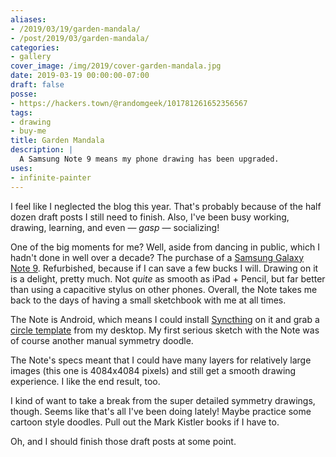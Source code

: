 ```yaml
---
aliases:
- /2019/03/19/garden-mandala/
- /post/2019/03/garden-mandala/
categories:
- gallery
cover_image: /img/2019/cover-garden-mandala.jpg
date: 2019-03-19 00:00:00-07:00
draft: false
posse:
- https://hackers.town/@randomgeek/101781261652356567
tags:
- drawing
- buy-me
title: Garden Mandala
description: |
  A Samsung Note 9 means my phone drawing has been upgraded.
uses:
- infinite-painter
---
```


I feel like I neglected the blog this year. That's probably because of the half dozen draft posts I still need
to finish. Also, I've been busy working, drawing, learning, and even — *gasp* — socializing!

One of the big moments for me? Well, aside from dancing in public, which I hadn't done in well over a decade?
The purchase of a [Samsung Galaxy Note 9][]. Refurbished, because if I can save a few bucks I will. Drawing on
it is a delight, pretty much. Not *quite* as smooth as iPad + Pencil, but far better than using a capacitive
stylus on other phones. Overall, the Note takes me back to the days of having a small sketchbook with me at all times.

[Samsung Galaxy Note 9]: https://www.samsung.com/us/mobile/galaxy-note9/

The Note is Android, which means I could install [Syncthing][] on it and grab a [circle template][] from my
desktop. My first serious sketch with the Note was of course another manual symmetry doodle.

The Note's specs meant that I could have many layers for relatively large images (this one is 4084x4084
pixels) and still get a smooth drawing experience. I like the end result, too.

I kind of want to take a break from the super detailed symmetry drawings, though. Seems like that's all I've
been doing lately! Maybe practice some cartoon style doodles. Pull out the Mark Kistler books if I have to.

Oh, and I should finish those draft posts at some point.

[Syncthing]: https://syncthing.net/
[circle template]: /post/2019/01/circular-grids-with-python-and-pillow
